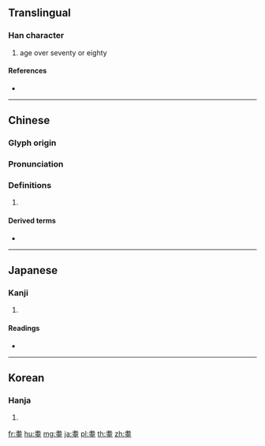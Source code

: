 {{character info/new}}
==Translingual==

===Han character===
{{Han char|rn=125|rad=老|as=06|sn=12|four=44104|canj=JPMIG}}

# age over seventy or eighty

====References====
* {{Han ref|kx=0961.110|dkj=28861|dj=1409.140|hdz=42782.030|uh=800B|ud=32779|bh=B5C0|bd=46528}}

----

==Chinese==
{{zh-forms}}

===Glyph origin===
{{Han etym}}

===Pronunciation===
{{zh-pron
|m=dié
|c=dit6
|h=pfs=
|md=
|mn=
|w=
|mc=y
|oc=y
|cat=
}}

===Definitions===
{{zh-hanzi}}

# {{rfdef|lang=zh}}

====Derived terms====
* {{zh-l|耄耋}}

----

==Japanese==

===Kanji===
{{ja-kanji|grade=|rs=老06}}

# {{defn|lang=ja|sort=老06}}

====Readings====
* {{ja-readings|on=[[てつ]] (tetsu)|kun=[[としより]] (toshiyori)|nanori=}}

----

==Korean==

===Hanja===
{{ko-hanja|hangeul=질|rv=jil|mr=chil}}

# {{defn|lang=ko|sort=老06}}

[[fr:耋]]
[[hu:耋]]
[[mg:耋]]
[[ja:耋]]
[[pl:耋]]
[[th:耋]]
[[zh:耋]]